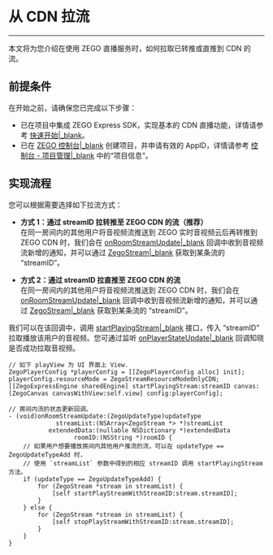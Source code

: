 # 从 CDN 拉流

- - -

本文将为您介绍在使用 ZEGO 直播服务时，如何拉取已转推或直推到 CDN 的流。

## 前提条件

在开始之前，请确保您已完成以下步骤：

- 已在项目中集成 ZEGO Express SDK，实现基本的 CDN 直播功能，详情请参考 [快速开始\|_blank](!QuickStart_LiveStreaming)。
- 已在 [ZEGO 控制台\|_blank](https://console.zego.im) 创建项目，并申请有效的 AppID，详情请参考 [控制台 - 项目管理\|_blank](#12107) 中的“项目信息”。

## 实现流程

您可以根据需要选择如下拉流方式：


- **方式 1：通过 streamID 拉转推至 ZEGO CDN 的流（推荐）**  
     在同一房间内的其他用户将音视频流推送到 ZEGO 实时音视频云后再转推到 ZEGO CDN 时，我们会在 [onRoomStreamUpdate\|_blank](/article/api?doc=Express_Video_SDK_API~objective-c_ios~protocol~ZegoEventHandler#on-room-stream-update-stream-list-extended-data-room-id) 回调中收到音视频流新增的通知，并可以通过 [ZegoStream\|_blank](/article/api?doc=Express_Video_SDK_API~objective-c_ios~class~ZegoStream) 获取到某条流的 “streamID”。

- **方式 2：通过 streamID 拉直推至 ZEGO CDN 的流**  
     在同一房间内的其他用户将音视频流推送到 ZEGO CDN 时，我们会在 [onRoomStreamUpdate\|_blank](/article/api?doc=Express_Video_SDK_API~objective-c_ios~protocol~ZegoEventHandler#on-room-stream-update-stream-list-extended-data-room-id) 回调中收到音视频流新增的通知，并可以通过 [ZegoStream\|_blank](/article/api?doc=Express_Video_SDK_API~objective-c_ios~class~ZegoStream) 获取到某条流的 “streamID”。


我们可以在该回调中，调用 [startPlayingStream\|_blank](/article/api?doc=Express_Video_SDK_API~objective-c_ios~class~ZegoExpressEngine#start-playing-stream-canvas) 接口，传入 “streamID” 拉取播放该用户的音视频。您可通过监听 [onPlayerStateUpdate\|_blank](/article/api?doc=Express_Video_SDK_API~objective-c_ios~protocol~ZegoEventHandler#on-player-state-update-error-code-extended-data-stream-id) 回调知晓是否成功拉取音视频。


```objc
// 如下 playView 为 UI 界面上 View.
ZegoPlayerConfig *playerConfig = [[ZegoPlayerConfig alloc] init];
playerConfig.resourceMode = ZegoStreamResourceModeOnlyCDN;
[[ZegoExpressEngine sharedEngine] startPlayingStream:streamID canvas:[ZegoCanvas canvasWithView:self.view] config:playerConfig];

// 房间内流的状态更新回调。
- (void)onRoomStreamUpdate:(ZegoUpdateType)updateType
             streamList:(NSArray<ZegoStream *> *)streamList
           extendedData:(nullable NSDictionary *)extendedData
                  roomID:(NSString *)roomID {
    // 如果用户想要播放房间内其他用户推流的流，可以在 updateType == ZegoUpdateTypeAdd 时，
    // 使用 `streamList` 参数中得到的相应 streamID 调用 startPlayingStream 方法。
    if (updateType == ZegoUpdateTypeAdd) {
        for (ZegoStream *stream in streamList) {
            [self startPlayStreamWithStreamID:stream.streamID];
        }
    } else {
        for (ZegoStream *stream in streamList) {
            [self stopPlayStreamWithStreamID:stream.streamID];
        }
    }
}
```
